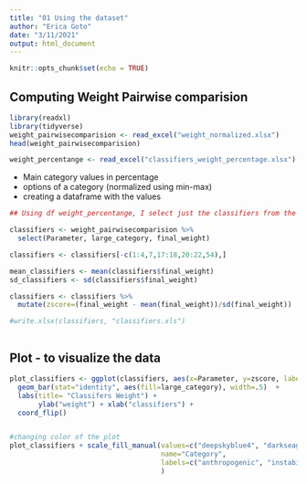 ```yaml
---
title: "01 Using the dataset"
author: "Erica Goto"
date: "3/11/2021"
output: html_document
---
```


```r
knitr::opts_chunk$set(echo = TRUE)
```

## Computing Weight Pairwise comparision
```r
library(readxl)
library(tidyverse)
weight_pairwisecomparision <- read_excel("weight_normalized.xlsx")
head(weight_pairwisecomparision)

weight_percentange <- read_excel("classifiers_weight_percentage.xlsx")

```

- Main category values in percentage
- options of a category (normalized using min-max)
- creating a dataframe with the values
```r

## Using df weight_percentange, I select just the classifiers from the main category (angle, natural coverage...) not the options (i.e. wood, brick, mixed)

classifiers <- weight_pairwisecomparision %>%
  select(Parameter, large_category, final_weight)

classifiers <- classifiers[-c(1:4,7,17:18,20:22,54),]

mean_classifiers <- mean(classifiers$final_weight)
sd_classifiers <- sd(classifiers$final_weight)

classifiers <- classifiers %>%
  mutate(zscore=(final_weight - mean(final_weight))/sd(final_weight))

#write.xlsx(classifiers, "classifiers.xls")



```

## Plot - to visualize the data

```r

plot_classifiers <- ggplot(classifiers, aes(x=Parameter, y=zscore, label="classifier weight")) + 
  geom_bar(stat="identity", aes(fill=large_category), width=.5)  +
  labs(title= "Classifers Weight") + 
       ylab("weight") + xlab("classifiers") + 
  coord_flip()


#changing color of the plot
plot_classifiers + scale_fill_manual(values=c("deepskyblue4", "darkseagreen4", "darkred"), 
                                     name="Category",
                                     labels=c("anthropogenic", "instability", "natural")
                                     )

```

